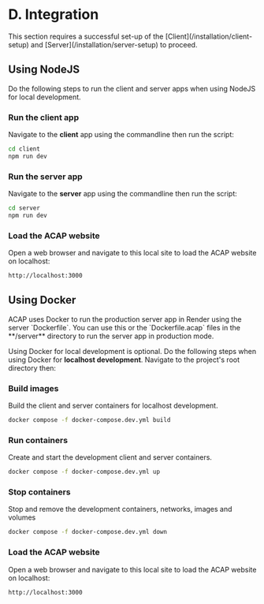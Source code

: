 
# D. Integration

<Callout type="warning" emoji="⚠️">
This section requires a successful set-up of the [Client](/installation/client-setup) and [Server](/installation/server-setup) to proceed.
</Callout>

## Using NodeJS

Do the following steps to run the client and server apps when using NodeJS for local development.

<Steps>

### Run the client app

Navigate to the **client** app using the commandline then run the script:

```bash copy
cd client
npm run dev
```

### Run the server app

Navigate to the **server** app using the commandline then run the script:

```bash copy
cd server
npm run dev
```

### Load the ACAP website

Open a web browser and navigate to this local site to load the ACAP website on localhost:

```bash copy
http://localhost:3000
```

</Steps>

## Using Docker

<Callout type="default" emoji="💡">
ACAP uses Docker to run the production server app in Render using the server `Dockerfile`. You can use this or the `Dockerfile.acap` files in the **/server** directory to run the server app in production mode.
</Callout>

Using Docker for local development is optional. Do the following steps when using Docker for **localhost development**. Navigate to the project's root directory then:

<Steps>

### Build images

Build the client and server containers for localhost development.

```bash copy
docker compose -f docker-compose.dev.yml build
```

### Run containers

Create and start the development client and server containers.

```bash copy
docker compose -f docker-compose.dev.yml up
```

### Stop containers

Stop and remove the development containers, networks, images and volumes

```bash copy
docker compose -f docker-compose.dev.yml down
```

### Load the ACAP website

Open a web browser and navigate to this local site to load the ACAP website on localhost:

```bash copy
http://localhost:3000
```

</Steps>

